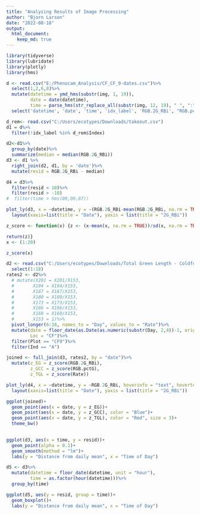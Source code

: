 ```yaml
---
title: "Analyzing Results of Image Processing"
author: "Bjorn Larson"
date: "2022-08-18"
output:
  html_document:
    keep_md: true
---
```


```r
library(tidyverse)
library(lubridate)
library(plotly)
library(hms)
```


```r
d <- read.csv("E:/Phenocam_Analysis/CF_CF_9-dates.csv")%>%
  select(1,2,6,8)%>%
  mutate(datetime = ymd_hms(substr(img, 1, 19)),
         date = date(datetime),
         time = parse_hms(str_replace_all(substr(img, 12, 19), " ", ":")))%>%
  select('datetime', 'date', 'time', 'idx_label', 'RGB.2G_RBi', "RGB.pctG")
```

```r
d_rem<- read.csv("C:/Users/ecotypes/Downloads/takeout.csv")
d1 = d%>%
  filter(!idx_label %in% d_rem$Index)
```

```r
d2<-d1%>%
  group_by(date)%>%
  summarize(median = median(RGB.2G_RBi))
d3 <- d1 %>%
  right_join(d2, d1, by = 'date')%>%
  mutate(resid = RGB.2G_RBi - median)
```

```r
d4 = d3%>%
  filter(resid < 10)%>%
  filter(resid > -10)
#  filter(time > hms(00,00,07))
```


```r
plot_ly(d3, x = ~datetime, y = ~(RGB.2G_RBi-mean(RGB.2G_RBi, na.rm = TRUE)), hoverinfo = "text", hovertext = paste("Date: ", d3$datetime, "<br>2G_RBi: ", d3$RGB.2G_RBi, "<br>Index: ", d3$idx_label), type = "scatter", mode = "lines+markers")%>%
  layout(xaxis=list(title = "Date"), yaxis = list(title = "2G_RBi"))
```
```r
z_score <- function(x) {z <- (x-mean(x, na.rm = TRUE))/sd(x, na.rm = TRUE)

return(z)}
x <- (1:20)

z_score(x)

d2 <- read.csv("C:/Users/ecotypes/Downloads/Total Green Length - Coldfoot.csv")%>%
  select(1:18)
rates2 <- d2%>%
  # mutate(X201 = X201/X153,
  #       X194 = X194/X153,
  #       X187 = X187/X153,
  #       X180 = X180/X153,
  #       X173 = X173/X153,
  #       X166 = X166/X153,
  #       X160 = X160/X153,
  #       X153 = 1)%>%
  pivot_longer(6:18, names_to = "Day", values_to = "Rate")%>%
  mutate(date = floor_date(as.Date(as.numeric(substr(Day, 2,4))-1, origin = "2022-01-01")),
         Loc = "CF")%>%
  filter(Plot == "CF9")%>%
  filter(Ind == "A")

joined <- full_join(d3, rates2, by = "date")%>%
  mutate(z_EG = z_score(RGB.2G_RBi),
         z_GCC = z_score(RGB.pctG),
         z_TGL = z_score(Rate))

```


```r
plot_ly(d4, x = ~datetime, y = ~RGB.2G_RBi, hoverinfo = "text", hovertext = paste("Date: ", d4$datetime, "<br>2G_RBi: ", d4$RGB.2G_RBi, "<br>Index: ", d4$idx_label), type = "scatter", mode = "lines+markers")%>%
  layout(xaxis=list(title = "Date"), yaxis = list(title = "2G_RBi"))

ggplot(joined)+
  geom_point(aes(x = date, y = z_EG))+
  geom_point(aes(x = date, y = z_GCC), color = "Blue")+
  geom_point(aes(x = date, y = z_TGL), color = "Red", size = 3)+
  theme_bw()
               


```


```r
ggplot(d3, aes(x = time, y = resid))+
  geom_point(alpha = 0.1)+
  geom_smooth(method = "lm")+
  labs(y = "Distance from daily mean", x = "Time of Day")
```

```r
d5 <- d3%>%
  mutate(datetime = floor_date(datetime, unit = "hour"),
         time = as.factor(hour(datetime)))%>%
  group_by(time)

ggplot(d5, aes(y = resid, group = time))+
  geom_boxplot()+
  labs(y = "Distance from daily mean", x = "Time of Day")
```


